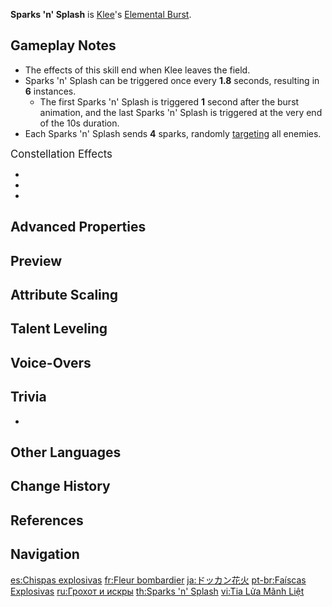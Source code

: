 {{Talent Infobox
|image         = Talent Sparks 'n' Splash.png
|character     = Klee
|type          = Elemental Burst
|info          = Klee's Blazing Delight! For the duration of this ability, continuously summons Sparks 'n' Splash to attack nearby opponents, dealing {{Color|[[AoE]] Pyro DMG}}.
|energyCost    = 60
|CD            = 15s
|duration      = 10s
|attr1         = Sparks 'n' Splash DMG
|value1        = 42.6–90.6%
|utility1      = Requires Staying on Field
|scale_att1    = ATK
}}
{{Description|The knights all believe that Klee must have a lucky star watching over her to have never been hurt by any of her own bombs...}}
'''Sparks 'n' Splash''' is [[Klee]]'s [[Elemental Burst]].

==Gameplay Notes==
* The effects of this skill end when Klee leaves the field.
* Sparks 'n' Splash can be triggered once every '''1.8''' seconds, resulting in '''6''' instances.
** The first Sparks 'n' Splash is triggered '''1''' second after the burst animation, and the last Sparks 'n' Splash is triggered at the very end of the 10s duration.
* Each Sparks 'n' Splash sends '''4''' sparks, randomly [[targeting]] all enemies.

;<big>Constellation Effects</big>
* {{Talent Note|constellation|4|Sparkly Explosion}}
* {{Talent Note|constellation|5|Nova Burst}}
* {{Talent Note|constellation|6|Blazing Delight|After using this talent, all party members' {{Color|Pyro DMG Bonus}} is increased by 10% for 25 seconds, and all party members other than Klee gain 3 [[energy]] every 3 seconds until this talent ends.}}

==Advanced Properties==
{{Advanced Properties
|title   = Sparks 'n' Splash DMG
|gu      = 1U
|icdtag  = Elemental Burst
|icdtype = 2.5s/3 Hits
|poise   = 25
|impulse = 0

|title2   = Additional Sparks (C1)
|gu2      = 1U
|icdtag2  = Elemental Burst
|icdtype2 = 2.5s/3 Hits
|poise2   = 25
|impulse2 = 0

|title3   = Explosion (C4)
|gu3      = 2U
|icdtag3  = none
|poise3   = 120
|impulse3 = 5
}}

==Preview==
{{Preview
|file    = Sparks 'n' Splash Preview
}}
{{clr}}

==Attribute Scaling==
{{Talent Scaling
|talentType=Elemental Burst
|levels=14
|order=sparksnsplashdmg,duration,cd,energycost
|titles=Sparks 'n' Splash DMG (%),Duration,CD,Energy Cost
|sparksnsplashdmg_1=42.64
|sparksnsplashdmg_2=45.84
|sparksnsplashdmg_3=49.04
|sparksnsplashdmg_4=53.30
|sparksnsplashdmg_5=56.50
|sparksnsplashdmg_6=59.70
|sparksnsplashdmg_7=63.96
|sparksnsplashdmg_8=68.22
|sparksnsplashdmg_9=72.49
|sparksnsplashdmg_10=76.75
|sparksnsplashdmg_11=81.02
|sparksnsplashdmg_12=85.28
|sparksnsplashdmg_13=90.61
|sparksnsplashdmg_14=95.94

|duration=10s

|cd=15s

|energycost=60
}}

==Talent Leveling==
{{Talent Upgrade|Klee}}

==Voice-Overs==
{{Talent VO}}

==Trivia==
* {{Talent Note|clap}}

==Other Languages==
{{Other Languages
|en      = Sparks 'n' Splash
|zhs     = 轰轰火花
|zhs_rm  = Hōnghōng Huǒhuā
|zht     = 轟轟火花
|zht_rm  = Hōnghōng Huǒhuā
|zh_tl   = Boom-Boom Spark
|ja      = ドッカン花火
|ja_rm   = Dokkan Hanabi<ref>{{Ref/VO|Klee|元素爆発|ja|note=first Voice-Over}}</ref>
|ja_tl   = Kaboom Fireworks
|ko      = 쾅쾅 불꽃
|ko_tl   = Boom-Boom Flames
|es      = Chispas explosivas
|es_tl   = Explosive Sparks
|fr      = Fleur bombardier
|fr_tl   = Bomber Flower
|ru      = Грохот и искры
|ru_tl   = Rumble and Sparks
|th      = Sparks 'n' Splash
|vi      = Tia Lửa Mãnh Liệt
|vi_tl   = Intense Sparks
|de      = Funkelfunken
|de_tl   = Sparkle Sparks
|id      = Sparks 'n' Splash
|pt      = Faíscas Explosivas
|pt_tl   = Explosive Sparks
|tr      = Kıvılcımlar ve Patlama
|tr_tl   = Sparks and Explosion
|it      = Schizzi e scintille
|it_tl   = Splashes and Sparkles
}}

==Change History==
{{Change History|1.0}}

==References==
{{Reflist}}

==Navigation==
{{Talent Navbox|Klee}}

[[es:Chispas explosivas]]
[[fr:Fleur bombardier]]
[[ja:ドッカン花火]]
[[pt-br:Faíscas Explosivas]]
[[ru:Грохот и искры]]
[[th:Sparks 'n' Splash]]
[[vi:Tia Lửa Mãnh Liệt]]